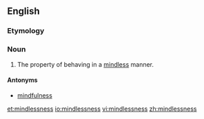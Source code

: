==English==

===Etymology===
{{suffix|mindless|ness}}

===Noun===
{{en-noun|-}}

# The property of behaving in a [[mindless]] manner.

====Antonyms====
* [[mindfulness]]

[[et:mindlessness]]
[[io:mindlessness]]
[[vi:mindlessness]]
[[zh:mindlessness]]